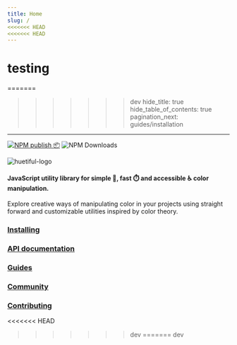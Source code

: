 ```yaml
---
title: Home
slug: /
<<<<<<< HEAD
<<<<<<< HEAD
---
```


testing
=======
=======
>>>>>>> dev
hide_title: true
hide_table_of_contents: true
pagination_next: guides/installation
---

[![NPM publish 📦](https://github.com/xml-wizard/huetiful/actions/workflows/release-please.yml/badge.svg)](https://github.com/xml-wizard/huetiful/actions/workflows/release-please.yml)
![NPM Downloads](https://img.shields.io/npm/dt/huetiful-js?style=flat-square&logo=npm&link=https%3A%2F%2Fnpmjs.com%2Fpackage%2Fhuetiful-js)

![huetiful-logo](/img/logo.svg)

#### JavaScript utility library for simple 🧮, fast ⏱️ and accessible ♿ color manipulation.

Explore creative ways of manipulating color in your projects using straight forward and customizable utilities inspired by color theory.

### [Installing](/guides/installation)

### [API documentation](/api)

### [Guides](/guides)

### [Community](https://github.com/xml-wizard/huetiful/discussions)

### [Contributing](https://github.com/prjctimg/huetiful/blob/main/contributing.md)

<<<<<<< HEAD
>>>>>>> dev
=======
>>>>>>> dev
